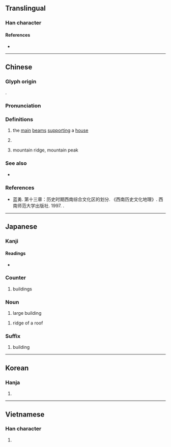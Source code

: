 {{character info/new}}
{{also|栋}}
==Translingual==

===Han character===
{{Han char|rn=75|rad=木|as=08|sn=12|four=45996|canj=DDW|ids=⿰木東}}

====References====
* {{Han ref|kx=0533.100|dkj=14949|dj=0921.090|hdz=21227.050|uh=68DF|ud=26847|bh=B4C9|bd=46281}}

----

==Chinese==
{{zh-forms|s=栋}}

===Glyph origin===
{{Han etym}}
{{Han compound|木|東|c1=s|c2=p|t1=wood|ls=psc}}.

===Pronunciation===
{{zh-pron
|m=dòng
|c=dung3,dung6
|mn=tòng/qz,tw:tàng/tw:tiòng
|mn_note=tòng - literary; tàng - vernacular
|mc=y
|oc=y
|ma=
|cat=n,cls
}}

===Definitions===
{{zh-hanzi}}

# {{lb|zh|possibly|obsolete}} the [[main]] [[beam]]s [[support]]ing a [[house]]
# {{n-g|Classifier for buildings.}}
# {{lb|zh|Sichuanese}} mountain ridge, mountain peak

===See also===
* {{zh-l|嶺|mountain ridge, mountain peak}}

===References===
* 蓝勇. 第十三章：历史时期西南综合文化区的划分. 《西南历史文化地理》. 西南师范大学出版社. 1997. {{ISBN|7-5621-1603-2}}.

----

==Japanese==
{{ja-kanjitab|とう|yomi=o}}
{{ja-kanjitab|むね|yomi=k}}

===Kanji===
{{ja-kanji|grade=c|rs=木08}}

====Readings====
* {{ja-readings
|goon=つ, つう
|kanon=とう
|kun=むね, むな}}

===Counter===
{{ja-pos|とう|counter}}

# buildings

===Noun===
{{ja-noun|とう}}

# large building

{{ja-noun|むね}}

# ridge of a roof

===Suffix===
{{ja-pos|とう|suffix}}

# building

----

==Korean==

===Hanja===
{{ko-hanja|hangeul=동|eumhun=|rv=dong|mr=tong|y=tong}}

# {{defn|lang=ko|sort=木08}}

----

==Vietnamese==

===Han character===
{{vi-hantu|đống|rs=木08}}

# {{defn|lang=vi|sort=木08}}